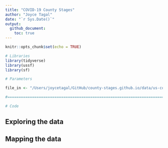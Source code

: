 ```yaml
---
title: "COVID-19 County Stages"
author: "Joyce Tagal"
date: "`r Sys.Date()`"
output: 
  github_document:
    toc: true
---
```


```r
knitr::opts_chunk$set(echo = TRUE)
```

```r
# Libraries
library(tidyverse)
library(ussf)
library(sf)

# Parameters

file_in <- "/Users/joycetagal/GitHub/county-stages.github.io/data/us-county-stages-20200407-012123.csv"

#===============================================================================

# Code
```

## Exploring the data



## Mapping the data

